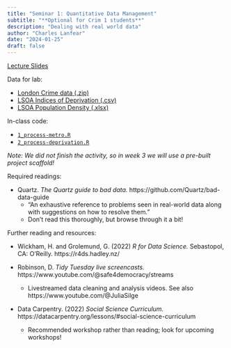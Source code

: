 ```yaml
---
title: "Seminar 1: Quantitative Data Management"
subtitle: "**Optional for Crim 1 students**"
description: "Dealing with real world data"
author: "Charles Lanfear"
date: "2024-01-25"
draft: false
---
```


[Lecture Slides](https://clanfear.github.io/ioc_crmw/_lectures/1_quantitative-data-management/slides_quantitative-data-management.html)

Data for lab:

* [London Crime data (.zip)](https://clanfear.github.io/ioc_crmw/_data/dpu-crime-met-2022.zip)
* [LSOA Indices of Deprivation (.csv)](https://clanfear.github.io/ioc_crmw/_data/imd2019lsoa.csv)
* [LSOA Population Density (.xlsx)](https://clanfear.github.io/ioc_crmw/_data/land-area-population-density-lsoa11-msoa11.xlsx)

In-class code:

* [`1_process-metro.R`](https://clanfear.github.io/ioc_crmw/_lectures/1_quantitative-data-management/activity/code/1_process-metro.R)
* [`2_process-deprivation.R`](https://clanfear.github.io/ioc_crmw/_lectures/1_quantitative-data-management/activity/code/2_process-deprivation.R)

*Note: We did not finish the activity, so in week 3 we will use a pre-built project scaffold!*

Required readings:

* Quartz. *The Quartz guide to bad data.* https://github.com/Quartz/bad-data-guide
   * “An exhaustive reference to problems seen in real-world data along with suggestions on how to resolve them.”
   * Don’t read this thoroughly, but browse through it a bit!

Further reading and resources:

* Wickham, H. and Grolemund, G. (2022) *R for Data Science.* Sebastopol, CA: O’Reilly. https://r4ds.hadley.nz/ 

* Robinson, D. *Tidy Tuesday live screencasts.* https://www.youtube.com/@safe4democracy/streams 
   * Livestreamed data cleaning and analysis videos. See also https://www.youtube.com/@JuliaSilge 

* Data Carpentry. (2022) *Social Science Curriculum.* https://datacarpentry.org/lessons/#social-science-curriculum 
   * Recommended workshop rather than reading; look for upcoming workshops!


